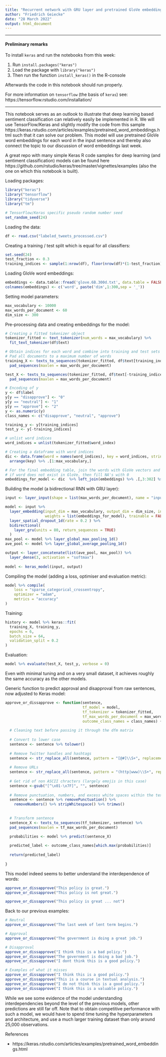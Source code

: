 ```yaml
---
title: "Recurrent network with GRU layer and pretrained GloVe embeddings"
author: "Friedrich Geiecke"
date: "28 March 2022"
output: html_document
---
```


--------------------------------------------------------------------------------

#### Preliminary remarks

To install `keras` and run the notebooks from this week:

1. Run `install.packages("keras")`
2. Load the package with `library("keras")`
3. Then run the function `install_keras()` in the R-console

Afterwards the code in this notebook should run properly.

For more information on `tensorflow` (the basis of `keras`) see: https://tensorflow.rstudio.com/installation/

--------------------------------------------------------------------------------

This notebook serves as an outlook to illustrate that deep learning based sentiment classification can relatively easily be implemented in R. We will use TensorFlow/Keras and slightly modify the code from this sample https://keras.rstudio.com/articles/examples/pretrained_word_embeddings.html such that it can solve our problem. This model will use pretrained GloVe word embeddings for each word in the input sentence and thereby also connect the topic to our discussion of word embeddings last week.

A great repo with many simple Keras R code samples for deep learning (and sentiment classification) models can be found here https://github.com/rstudio/keras/tree/master/vignettes/examples (also the one on which this notebook is built).

Loading packages:

```r
library("keras")
library("tensorflow")
library("tidyverse")
library("tm")

# TensorFlow/Keras specific pseudo random number seed
set_random_seed(24)
```


Loading the data:

```r
df <- read.csv("labeled_tweets_processed.csv")
```

Creating a training / test split which is equal for all classifiers:

```r
set.seed(24)
test_fraction <- 0.3
training_indices <- sample(1:nrow(df), floor(nrow(df)*(1-test_fraction)))
```

Loading GloVe word embeddings:

```r
embeddings <- data.table::fread('glove.6B.300d.txt', data.table = FALSE,  encoding = 'UTF-8')
colnames(embeddings) <- c('word', paste('dim',1:300,sep = '_'))
```

Setting model parameters:

```r
max_vocabulary <- 10000
max_words_per_document <- 60
dim_size <- 300
```

Pre-processing data and creating embeddings for the model:

```r
# Creating a fitted tokenizer object
tokenizer_fitted <- text_tokenizer(num_words = max_vocabulary) %>%
  fit_text_tokenizer(df$text)

# Obtain indices for each word and combine into training and test sets
# Pad all documents to a maximum number of words
training_X <- texts_to_sequences(tokenizer_fitted, df$text[training_indices]) %>%
  pad_sequences(maxlen = max_words_per_document)

test_X <- texts_to_sequences(tokenizer_fitted, df$text[-training_indices]) %>%
  pad_sequences(maxlen = max_words_per_document)

# Encoding of y
y <- df$label
y[y == "disapprove"] <- "0"
y[y == "neutral"] <- "1"
y[y == "approve"] <- "2"
y <- as.numeric(y)
class_names <- c("disapprove", "neutral", "approve")

training_y <- y[training_indices]
test_y <- y[-training_indices]

# unlist word indices
word_indices = unlist(tokenizer_fitted$word_index)

# Creating a dataframe with word indices
dic <- data.frame(word = names(word_indices), key = word_indices, stringsAsFactors = FALSE) %>%
  arrange(key) %>% .[1:max_vocabulary,]

# For the final embedding table, join the words with GloVe vectors and
# if word does not exist in GloVe, then fill NA's with 0
embeddings_for_model <- dic  %>% left_join(embeddings) %>% .[,3:302] %>% replace(., is.na(.), 0) %>% as.matrix()
```

Building the model (a bidirectional RNN with GRU layer):

```r
input <- layer_input(shape = list(max_words_per_document), name = "input")

model <- input %>%
  layer_embedding(input_dim = max_vocabulary, output_dim = dim_size, input_length = max_words_per_document,
                  weights = list(embeddings_for_model), trainable = FALSE) %>% # note: embeddings could also be further trained
  layer_spatial_dropout_1d(rate = 0.2 ) %>%
  bidirectional(
    layer_gru(units = 80, return_sequences = TRUE)
  )
max_pool <- model %>% layer_global_max_pooling_1d()
ave_pool <- model %>% layer_global_average_pooling_1d()

output <- layer_concatenate(list(ave_pool, max_pool)) %>%
  layer_dense(3, activation = "softmax")
  
model <- keras_model(input, output)
```


Compiling the model (adding a loss, optimiser and evaluation metric):

```r
model %>% compile(
    loss = "sparse_categorical_crossentropy",
    optimizer = "adam",
    metrics = "accuracy"
)
```

Training:

```r
history <- model %>% keras::fit(
  training_X, training_y,
  epochs = 6,
  batch_size = 64,
  validation_split = 0.2
)
```

Evaluation:

```r
model %>% evaluate(test_X, test_y, verbose = 0)
```

Even with minimal tuning and on a very small dataset, it achieves roughly the same accuracy as the other models.


Generic function to predict approval and disapproval from raw sentences, now adjusted to Keras model:

```r
approve_or_dissapprove <- function(sentence,
                                   tf_model = model,
                                   tf_tokenizer = tokenizer_fitted,
                                   tf_max_words_per_document = max_words_per_document,
                                   outcome_class_names = class_names) {
  
  # Cleaning text before passing it through the dfm matrix
  
  # Convert to lower case
  sentence <- sentence %>% tolower()
  
  # Remove Twitter handles and hashtags
  sentence <- str_replace_all(sentence, pattern = "[@#]\\S+", replacement = "")
  
  # Remove URLs
  sentence <- str_replace_all(sentence, pattern = "(http|www)\\S+", replacement = "")
  
  # Get rid of non ASCII chracters (largely emojis in this case)
  sentence <-gsub("[^\x01-\x7F]", "", sentence)
  
  # Remove punctuation, numbers, and excess white spaces within the texts and at their beginning/end
  sentence <- sentence %>% removePunctuation() %>%
    removeNumbers() %>% stripWhitespace() %>% trimws()
  
  
  # Transform sentence
  sentence_X <- texts_to_sequences(tf_tokenizer, sentence) %>%
  pad_sequences(maxlen = tf_max_words_per_document)

  probabilities <- model %>% predict(sentence_X)
  
  predicted_label <- outcome_class_names[which.max(probabilities)]
  
  return(predicted_label)
  
}
```

This model indeed seems to better understand the interdependence of words:

```r
approve_or_dissapprove("This policy is great.")
approve_or_dissapprove("This policy is not great.")

approve_or_dissapprove("This policy is great ... not")
```

Back to our previous examples:

```r

# Neutral
approve_or_dissapprove("The last week of lent term begins.")

# Approval
approve_or_dissapprove("The government is doing a great job.")

# Disapproval
approve_or_dissapprove("I think this is a bad policy.")
approve_or_dissapprove("The government is doing a bad job.")
approve_or_dissapprove("I dont think this is a good policy.")

# Examples of what it misses
approve_or_dissapprove("I think this is a good policy.")
approve_or_dissapprove("This is a course in textual analysis.")
approve_or_dissapprove("I do not think this is a good policy.")
approve_or_dissapprove("I think this is a valuable policy.")
```


While we see some evidence of the model understanding interdependencies beyond the level of the previous models, other predictions are still far off. Note that to obtain competitive performance with such a model, we would have to spend time tuning the hyperparameters and architecture, and use a much larger training dataset than only around 25,000 observations.

References

- https://keras.rstudio.com/articles/examples/pretrained_word_embeddings.html